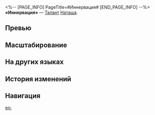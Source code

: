 <%-- [PAGE_INFO]
PageTitle=#Иннервация#
[END_PAGE_INFO] --%>
{{Навык Инфобокс
|Название         = Иннервация
|Изображение      = Навык Иннервация.png
|Персонаж         = Наташа
|Тип              = Талант
|Тэг              = Усиление
|УронСтойк        = 
|ЭнергияГен       = 
|Энергия          = 
|Длительность     = 
|Описание         = Исцеление союзников с НР ниже или равным 30% повышает исходящее исцеление Наташи на {{Цвет|Выделенный|25%—55%}}. Этот эффект также применяется к периодическому исцелению.
|Свойство1        = 
|Масштабирование1 = 
}}
'''«Иннервация»''' — [[Талант]] [[Наташа]].

==Превью==
{{Превью
|Файл = Иннервация Превью
}}

==Масштабирование==
{{Масштабирование навыка|тип=Талант
|25%;27.5%;30%;32.5%;35%;37.5%;40.63%;43.75%;46.88%;50%;52.5%;55%;57.5%;60%;62.5%
}}

==На других языках==
{{На других языках
|en   = Innervation
|zhs  = 生机焕发
|zht  = 生機煥發
|ja   = {{Rubi|生命|いのち}}の{{Rubi|輝|かがや}}き
|ko   = 생기발랄
|es   = Inervación
|fr   = Innervation
|ru   = Иннервация
|th   = Innervation
|vi   = Bừng Bừng Sức Sống
|de   = Innervation
|id   = Innervation
|pt   = Enervação
}}

==История изменений==
{{История изменений|3.5}}

==Навигация==
{{Навык Навбокс|Наташа}}

[[en:]]